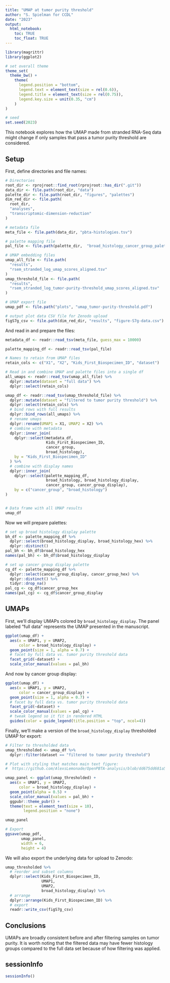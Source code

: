 ```yaml
---
title: "UMAP at tumor purity threshold"
author: "S. Spielman for CCDL"
date: "2023"
output: 
  html_notebook:
    toc: TRUE
    toc_float: TRUE
---
```


```r
library(magrittr)
library(ggplot2)

# set overall theme
theme_set(
  theme_bw() + 
    theme(
      legend.position = "bottom", 
      legend.text = element_text(size = rel(0.6)),
      legend.title = element_text(size = rel(0.75)),
      legend.key.size = unit(0.35, "cm")
    )
)

# seed
set.seed(2023)
```
This notebook explores how the UMAP made from stranded RNA-Seq data might change if only samples that pass a tumor purity threshold are considered.

## Setup

First, define directories and file names: 
```r
# Directories
root_dir <- rprojroot::find_root(rprojroot::has_dir(".git"))
data_dir <- file.path(root_dir, "data")
palette_dir <- file.path(root_dir, "figures", "palettes")
dim_red_dir <- file.path(
  root_dir,
  "analyses",
  "transcriptomic-dimension-reduction"
)

# metadata file
meta_file <- file.path(data_dir, "pbta-histologies.tsv")

# palette mapping file
pal_file <- file.path(palette_dir,  "broad_histology_cancer_group_palette.tsv")

# UMAP embedding files
umap_all_file <- file.path(
  "results",
  "rsem_stranded_log_umap_scores_aligned.tsv"
)
umap_threshold_file <- file.path(
  "results",
  "rsem_stranded_log_tumor-purity-threshold_umap_scores_aligned.tsv"
)

# UMAP export file
umap_pdf <- file.path("plots", "umap_tumor-purity-threshold.pdf")

# output plot data CSV file for Zenodo upload
figS7g_csv <- file.path(dim_red_dir, "results", "figure-S7g-data.csv")
```

And read in and prepare the files:
```r
metadata_df <- readr::read_tsv(meta_file, guess_max = 10000)

palette_mapping_df <- readr::read_tsv(pal_file)

# Names to retain from UMAP files
retain_cols <- c("X1", "X2", "Kids_First_Biospecimen_ID", "dataset")

# Read in and combine UMAP and palette files into a single df
all_umaps <- readr::read_tsv(umap_all_file) %>% 
  dplyr::mutate(dataset = "full data") %>%
  dplyr::select(retain_cols)

umap_df <- readr::read_tsv(umap_threshold_file) %>% 
  dplyr::mutate(dataset = "filtered to tumor purity threshold") %>%
  dplyr::select(retain_cols) %>%
  # bind rows with full results
  dplyr::bind_rows(all_umaps) %>%
  # rename umaps
  dplyr::rename(UMAP1 = X1, UMAP2 = X2) %>%
  # combine with metadata
  dplyr::inner_join(
    dplyr::select(metadata_df, 
                  Kids_First_Biospecimen_ID, 
                  cancer_group, 
                  broad_histology), 
    by = "Kids_First_Biospecimen_ID"
  ) %>%
  # combine with display names
  dplyr::inner_join(
    dplyr::select(palette_mapping_df,
                  broad_histology, broad_histology_display, 
                  cancer_group, cancer_group_display),
    by = c("cancer_group", "broad_histology")
)


# Data frame with all UMAP results
umap_df
```


Now we will prepare palettes:

```r
# set up broad histology display palette
bh_df <- palette_mapping_df %>%
  dplyr::select(broad_histology_display, broad_histology_hex) %>%
  dplyr::distinct() 
pal_bh <- bh_df$broad_histology_hex
names(pal_bh) <- bh_df$broad_histology_display

# set up cancer group display palette
cg_df <- palette_mapping_df %>%
  dplyr::select(cancer_group_display, cancer_group_hex) %>%
  dplyr::distinct() %>%
  tidyr::drop_na()
pal_cg <- cg_df$cancer_group_hex
names(pal_cg) <- cg_df$cancer_group_display
```


## UMAPs

First, we'll display UMAPs colored by `broad_histology_display`. 
The panel labeled "full data" represents the UMAP presented in the manuscript.


```r
ggplot(umap_df) + 
  aes(x = UMAP1, y = UMAP2, 
      color = broad_histology_display) + 
  geom_point(size = 1, alpha = 0.7) + 
  # facet by full data vs. tumor purity threshold data
  facet_grid(~dataset) +
  scale_color_manual(values = pal_bh)
```


And now by cancer group display:

```r
ggplot(umap_df) + 
  aes(x = UMAP1, y = UMAP2, 
      color = cancer_group_display) + 
  geom_point(size = 1, alpha = 0.7) + 
  # facet by full data vs. tumor purity threshold data
  facet_grid(~dataset) +
  scale_color_manual(values = pal_cg) + 
  # tweak legend so it fit in rendered HTML
  guides(color = guide_legend(title.position = "top", ncol=4))
```

Finally, we'll make a version of the `broad_histology_display` thresholded UMAP for export:

```r
# Filter to thresholded data
umap_thresholded <- umap_df %>%
  dplyr::filter(dataset == "filtered to tumor purity threshold")

# Plot with styling that matches main text figure:
#  https://github.com/AlexsLemonade/OpenPBTA-analysis/blob/dd675dd681a5a69b94ec753d1009ef259f2405a6/figures/scripts/fig5-panels-gsva-umap.R#L131-L145

umap_panel <- ggplot(umap_thresholded) + 
  aes(x = UMAP1, y = UMAP2, 
      color = broad_histology_display) + 
  geom_point(alpha = 0.5) + 
  scale_color_manual(values = pal_bh) +
  ggpubr::theme_pubr() +
  theme(text = element_text(size = 10),
        legend.position = "none")

umap_panel

# Export
ggsave(umap_pdf, 
       umap_panel, 
       width = 6, 
       height = 4)
```


We will also export the underlying data for upload to Zenodo:
```r
umap_thresholded %>%
  # reorder and subset columns
  dplyr::select(Kids_First_Biospecimen_ID, 
                UMAP1, 
                UMAP2, 
                broad_histology_display) %>%
  # arrange
  dplyr::arrange(Kids_First_Biospecimen_ID) %>%
  # export
  readr::write_csv(figS7g_csv)
```


## Conclusions

UMAPs are broadly consistent before and after filtering samples on tumor purity.
It is worth noting that the filtered data may have fewer histology groups compared to the full data set because of how filtering was applied. 


## sessionInfo

```r
sessionInfo()
```
